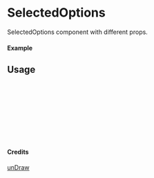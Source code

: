 
<Meta of={SelectedOptions} title="unDraw/SelectedOptions" />

# SelectedOptions

SelectedOptions component with different props.

#### Example

<Canvas of={SelectedOptions.Primary} />

## Usage

```ts
import { SelectedOptions } from "yadl-ui";

const Example = () => {
  return (
      <SelectedOptions />
  );
};

export default Example;
```

#### Credits
[unDraw](https://undraw.co/illustrations)

